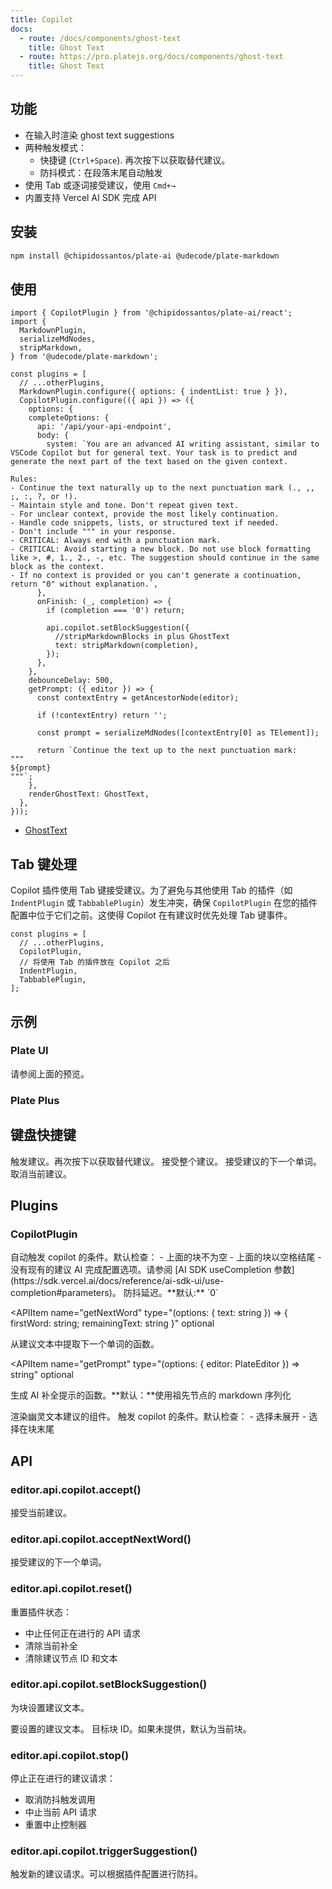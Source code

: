```yaml
---
title: Copilot
docs:
  - route: /docs/components/ghost-text
    title: Ghost Text
  - route: https://pro.platejs.org/docs/components/ghost-text
    title: Ghost Text
---
```


<ComponentPreview name="copilot-demo" />

<PackageInfo>

## 功能

- 在输入时渲染 ghost text suggestions
- 两种触发模式：
  - 快捷键 (`Ctrl+Space`). 再次按下以获取替代建议。
  - 防抖模式：在段落末尾自动触发
- 使用 Tab 或逐词接受建议，使用 `Cmd+→`
- 内置支持 Vercel AI SDK 完成 API

</PackageInfo>

## 安装

```bash
npm install @chipidossantos/plate-ai @udecode/plate-markdown
```

## 使用

```tsx
import { CopilotPlugin } from '@chipidossantos/plate-ai/react';
import {
  MarkdownPlugin,
  serializeMdNodes,
  stripMarkdown,
} from '@udecode/plate-markdown';
```

```tsx
const plugins = [
  // ...otherPlugins,
  MarkdownPlugin.configure({ options: { indentList: true } }),
  CopilotPlugin.configure(({ api }) => ({
    options: {
    completeOptions: {
      api: '/api/your-api-endpoint',
      body: {
        system: `You are an advanced AI writing assistant, similar to VSCode Copilot but for general text. Your task is to predict and generate the next part of the text based on the given context.

Rules:
- Continue the text naturally up to the next punctuation mark (., ,, ;, :, ?, or !).
- Maintain style and tone. Don't repeat given text.
- For unclear context, provide the most likely continuation.
- Handle code snippets, lists, or structured text if needed.
- Don't include """ in your response.
- CRITICAL: Always end with a punctuation mark.
- CRITICAL: Avoid starting a new block. Do not use block formatting like >, #, 1., 2., -, etc. The suggestion should continue in the same block as the context.
- If no context is provided or you can't generate a continuation, return "0" without explanation.`,
      },
      onFinish: (_, completion) => {
        if (completion === '0') return;

        api.copilot.setBlockSuggestion({
          //stripMarkdownBlocks in plus GhostText
          text: stripMarkdown(completion),
        });
      },
    },
    debounceDelay: 500,
    getPrompt: ({ editor }) => {
      const contextEntry = getAncestorNode(editor);

      if (!contextEntry) return '';

      const prompt = serializeMdNodes([contextEntry[0] as TElement]);

      return `Continue the text up to the next punctuation mark:
"""
${prompt}
"""`;
    },
    renderGhostText: GhostText,
  },
}));
```

- [GhostText](/docs/components/ghost-text)

## Tab 键处理

Copilot 插件使用 Tab 键接受建议。为了避免与其他使用 Tab 的插件（如 `IndentPlugin` 或 `TabbablePlugin`）发生冲突，确保 `CopilotPlugin` 在您的插件配置中位于它们之前。这使得 Copilot 在有建议时优先处理 Tab 键事件。

```tsx
const plugins = [
  // ...otherPlugins,
  CopilotPlugin,
  // 将使用 Tab 的插件放在 Copilot 之后
  IndentPlugin,
  TabbablePlugin,
];
```

## 示例

### Plate UI

请参阅上面的预览。

### Plate Plus

<ComponentPreviewPro name="copilot-pro" />

## 键盘快捷键

<KeyTable>
  <KeyTableItem hotkey="Ctrl + Space">
    触发建议。再次按下以获取替代建议。
  </KeyTableItem>
  <KeyTableItem hotkey="Tab">接受整个建议。</KeyTableItem>
  <KeyTableItem hotkey="Cmd + →">
    接受建议的下一个单词。
  </KeyTableItem>
  <KeyTableItem hotkey="Escape">
    取消当前建议。
  </KeyTableItem>
</KeyTable>

## Plugins

### CopilotPlugin

<APIOptions>
<APIItem name="autoTriggerQuery" type="(options: { editor: PlateEditor }) => boolean" optional>
  自动触发 copilot 的条件。默认检查：
  - 上面的块不为空
  - 上面的块以空格结尾
  - 没有现有的建议
</APIItem>

<APIItem name="completeOptions" type="Partial<CompleteOptions>">
  AI 完成配置选项。请参阅 [AI SDK useCompletion 参数](https://sdk.vercel.ai/docs/reference/ai-sdk-ui/use-completion#parameters)。
</APIItem>

<APIItem name="debounceDelay" type="number" optional>
  防抖延迟。**默认:** `0`
</APIItem>

<APIItem
  name="getNextWord"
  type="(options: { text: string }) => { firstWord: string; remainingText: string }"
  optional
>
  从建议文本中提取下一个单词的函数。
</APIItem>

<APIItem
  name="getPrompt"
  type="(options: { editor: PlateEditor }) => string"
  optional
>
  生成 AI 补全提示的函数。**默认：**使用祖先节点的 markdown 序列化
</APIItem>

<APIItem name="renderGhostText" type="(() => React.ReactNode) | null" optional>
  渲染幽灵文本建议的组件。
</APIItem>

<APIItem name="triggerQuery" type="(options: { editor: PlateEditor }) => boolean" optional>
  触发 copilot 的条件。默认检查：
  - 选择未展开
  - 选择在块末尾
</APIItem>
</APIOptions>

## API

### editor.api.copilot.accept()

接受当前建议。

### editor.api.copilot.acceptNextWord()

接受建议的下一个单词。

### editor.api.copilot.reset()

重置插件状态：

- 中止任何正在进行的 API 请求
- 清除当前补全
- 清除建议节点 ID 和文本

### editor.api.copilot.setBlockSuggestion()

为块设置建议文本。

<APIParameters>
  <APIItem name="options" type="object">
    <APISubList>
      <APISubListItem parent="options" name="text" type="string">
        要设置的建议文本。
      </APISubListItem>
      <APISubListItem parent="options" name="id" type="string" optional>
        目标块 ID。如果未提供，默认为当前块。
      </APISubListItem>
    </APISubList>
  </APIItem>
</APIParameters>

### editor.api.copilot.stop()

停止正在进行的建议请求：

- 取消防抖触发调用
- 中止当前 API 请求
- 重置中止控制器

### editor.api.copilot.triggerSuggestion()

触发新的建议请求。可以根据插件配置进行防抖。
